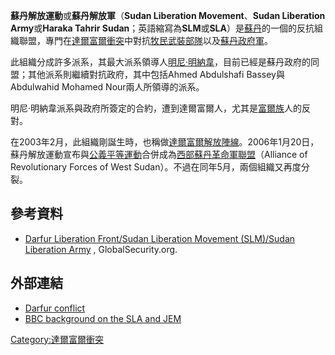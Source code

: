 '''蘇丹解放運動'''或'''蘇丹解放軍'''（'''Sudan Liberation Movement'''、'''Sudan Liberation Army'''或'''Haraka Tahrir Sudan'''；英語縮寫為'''SLM'''或'''SLA'''）是[[蘇丹|蘇丹]]的一個的反抗組織聯盟，專門在[[達爾富爾衝突|達爾富爾衝突]]中對抗[[牧民武裝部隊|牧民武裝部隊]]以及[[蘇丹軍隊|蘇丹政府軍]]。

此組織分成許多派系，其最大派系領導人[[明尼·明納韋|明尼·明納韋]]，目前已經是蘇丹政府的同盟；其他派系則繼續對抗政府，其中包括Ahmed Abdulshafi Bassey與Abdulwahid Mohamed Nour兩人所領導的派系。

明尼·明納韋派系與政府所簽定的合約，遭到達爾富爾人，尤其是[[富爾族|富爾族]]人的反對。

在2003年2月，此組織剛誕生時，也稱做[[達爾富爾解放陣線|達爾富爾解放陣線]]。2006年1月20日，蘇丹解放運動宣布與[[公義平等運動|公義平等運動]]合併成為[[西部蘇丹革命軍聯盟|西部蘇丹革命軍聯盟]]（Alliance of Revolutionary Forces of West Sudan）。不過在同年5月，兩個組織又再度分裂。

==參考資料==
*[http://www.globalsecurity.org/military/world/para/darfur.htm Darfur Liberation Front/Sudan Liberation Movement (SLM)/Sudan Liberation Army] {{Wayback|url=http://www.globalsecurity.org/military/world/para/darfur.htm |date=20071010200941 }}, GlobalSecurity.org.

==外部連結==
*[http://www.globalsecurity.org/military/world/para/darfur.htm Darfur conflict] {{Wayback|url=http://www.globalsecurity.org/military/world/para/darfur.htm |date=20071010200941 }}
*[http://news.bbc.co.uk/1/hi/world/africa/3702242.stm BBC background on the SLA and JEM] {{Wayback|url=http://news.bbc.co.uk/1/hi/world/africa/3702242.stm |date=20071009051027 }}

[[Category:達爾富爾衝突|Category:達爾富爾衝突]]